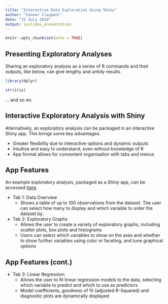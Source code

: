```yaml
---
title: "Interactive Data Exploration Using Shiny"
author: "Connor Claypool"
date: "31 July 2018"
output: ioslides_presentation
---
```


```r
knitr::opts_chunk$set(echo = TRUE)
```

## Presenting Exploratory Analyses

Sharing an exploratory analysis as a series of R commands and their outputs, like below, can give lengthy and untidy results.

```r
library(dplyr)
```

```r
str(iris)
```

... and so on.

## Interactive Exploratory Analysis with Shiny

Alternatively, an exploratory analysis can be packaged in an interactive Shiny app. This brings some key advantages:

- Greater flexibility due to interactive options and dynamic outputs
- Intuitive and easy to understand, even without knowledge of R
- App format allows for convenient organisation with tabs and menus

## App Features

An example exploratory analysis, packaged as a Shiny app, can be accessed [here]().

- Tab 1: Data Overview
    - Shows a table of up to 100 observations from the dataset. The user can select how many to display and which variable to order the dataset by.
- Tab 2: Exploratory Graphs
    - Allows the user to create a variety of exploratory graphs, including scatter plots, box plots and histograms
    - Users can select which variables to show on the axes and whether to show further variables using color or faceting, and tune graphical options
    
## App Features (cont.)

- Tab 3: Linear Regression
    - Allows the user to fit linear regression models to the data, selecting which variable to predict and which to use as predictors
    - Model coefficients, goodness of fit (adjusted R-Squared) and diagnostic plots are dynamically displayed
